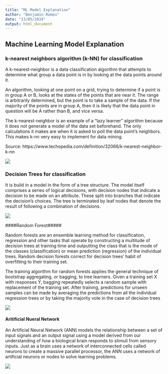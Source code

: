 ```yaml
---
title: "ML Model Explanation"
author: "Benjamin Romeu"
date: "13/05/2019"
output: html_document
---
```


## Machine Learning Model Explanation

### k-nearest neighbors algorithm (k-NN) for classification

A k-nearest-neighbor is a data classification algorithm that attempts to determine what group a data point is in by looking at the data points around it.

An algorithm, looking at one point on a grid, trying to determine if a point is in group A or B, looks at the states of the points that are near it. The range is arbitrarily determined, but the point is to take a sample of the data. If the majority of the points are in group A, then it is likely that the data point in question will be A rather than B, and vice versa.

The k-nearest-neighbor is an example of a "lazy learner" algorithm because it does not generate a model of the data set beforehand. The only calculations it makes are when it is asked to poll the data point's neighbors. This makes k-nn very easy to implement for data mining.

Source: https://www.techopedia.com/definition/32066/k-nearest-neighbor-k-nn

![](http://res.cloudinary.com/dyd911kmh/image/upload/f_auto,q_auto:best/v1531424125/KNN_final1_ibdm8a.png)


### Decision Trees for classification

It is build in a model in the form of a tree structure. 
The model itself comprises a series of logical decisions, with decision nodes 
that indicate a decision to be made on an attribute. These split into branches 
that indicate the decision's choices. The tree is terminated by leaf nodes 
that denote the result of following a combination of decisions.

![](https://datastudentblog.files.wordpress.com/2014/01/redwinedtree.png)

####Random Forest#####

Random forests are an ensemble learning method for classification, regression and other tasks that operate by constructing a multitude of decision trees at training time and outputting the class that is the mode of the classes (classification) or mean prediction (regression) of the individual trees. Random decision forests correct for decision trees’ habit of overfitting to their training set.

The training algorithm for random forests applies the general technique of bootstrap aggregating, or bagging, to tree learners. Given a training set X with responses Y, bagging repeatedly selects a random sample with replacement of the training set. After training, predictions for unseen samples can be made by averaging the predictions from all the individual regression trees or by taking the majority vote in the case of decision trees


![](https://www.quantinsti.com/wp-content/uploads/2019/03/Random-Forest-Algorithm.jpg)



#### Aritificial Nueral Network####

An Artificial Neural Network (ANN) models the relationship between a set of input
signals and an output signal using a model derived from our understanding of how
a biological brain responds to stimuli from sensory inputs. Just as a brain uses a
network of interconnected cells called neurons to create a massive parallel processor,
the ANN uses a network of artificial neurons or nodes to solve learning problems.

![](https://groupfuturista.com/blog/wp-content/uploads/2019/03/Artificial-Neural-Networks-Man-vs-Machine.jpeg)













